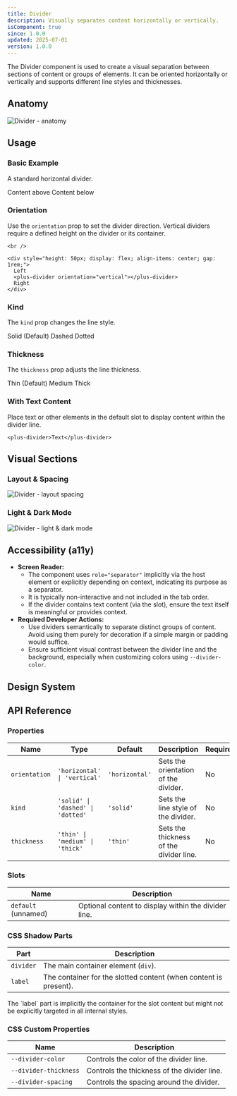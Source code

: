 ```yaml
---
title: Divider
description: Visually separates content horizontally or vertically.
isComponent: true
since: 1.0.0
updated: 2025-07-01
version: 1.0.0
---
```




The Divider component is used to create a visual separation between sections of content or groups of elements. It can be oriented horizontally or vertically and supports different line styles and thicknesses.

## Anatomy

<Image src={anatomy} alt="Divider - anatomy" />

## Usage

### Basic Example

A standard horizontal divider.

<CodePreview autoGeneration={true}>
  <div>
    Content above
    <plus-divider></plus-divider>
    Content below
  </div>
</CodePreview>

### Orientation

Use the `orientation` prop to set the divider direction. Vertical dividers require a defined height on the divider or its container.

<CodePreview autoGeneration={true}>
  <div>
    <plus-divider></plus-divider>
    
    <br />
    
    <div style="height: 50px; display: flex; align-items: center; gap: 1rem;">
      Left
      <plus-divider orientation="vertical"></plus-divider>
      Right
    </div>
  </div>
</CodePreview>

### Kind

The `kind` prop changes the line style.

<CodePreview autoGeneration={true}>
  <div>
    Solid (Default)
    <plus-divider kind="solid"></plus-divider>
    Dashed
    <plus-divider kind="dashed"></plus-divider>
    Dotted
    <plus-divider kind="dotted"></plus-divider>
  </div>
</CodePreview>

### Thickness

The `thickness` prop adjusts the line thickness.

<CodePreview autoGeneration={true}>
  <div>
    Thin (Default)
    <plus-divider thickness="thin"></plus-divider>
    Medium
    <plus-divider thickness="medium"></plus-divider>
    Thick
    <plus-divider thickness="thick"></plus-divider>
  </div>
</CodePreview>

### With Text Content

Place text or other elements in the default slot to display content within the divider line.

<CodePreview autoGeneration={true}>
  
    <plus-divider>Text</plus-divider>
   
</CodePreview>

## Visual Sections

### Layout & Spacing

<Image src={layoutSpacing} alt="Divider - layout spacing" />

### Light & Dark Mode

<Image src={lightDarkMode} alt="Divider - light & dark mode" />

## Accessibility (a11y)

*   **Screen Reader:**
    *   The component uses `role="separator"` implicitly via the host element or explicitly depending on context, indicating its purpose as a separator.
    *   It is typically non-interactive and not included in the tab order.
    *   If the divider contains text content (via the slot), ensure the text itself is meaningful or provides context.
*   **Required Developer Actions:**
    *   Use dividers semantically to separate distinct groups of content. Avoid using them purely for decoration if a simple margin or padding would suffice.
    *   Ensure sufficient visual contrast between the divider line and the background, especially when customizing colors using `--divider-color`.

## Design System

<EmbedContent url="https://www.figma.com/community/file/1310670219738074447/plus-ui-design-system" title="Plus UI Design System on Figma" />

## API Reference

### Properties

| Name              | Type                                         | Default        | Description                                                      | Required |
|-------------------|----------------------------------------------|----------------|------------------------------------------------------------------|----------|
| `orientation`     | `'horizontal' \| 'vertical'`                 | `'horizontal'` | Sets the orientation of the divider.                             | No       |
| `kind`            | `'solid' \| 'dashed' \| 'dotted'`               | `'solid'`      | Sets the line style of the divider.                              | No       |
| `thickness`       | `'thin' \| 'medium' \| 'thick'`                | `'thin'`       | Sets the thickness of the divider line.                          | No       |

### Slots

| Name              | Description                                         |
|-------------------|-----------------------------------------------------|
| `default` (unnamed) | Optional content to display within the divider line. |

### CSS Shadow Parts

| Part      | Description                                                       |
|-----------|-------------------------------------------------------------------| 
| `divider` | The main container element (`div`).                               |
| `label`   | The container for the slotted content (when content is present). |

<Aside type="note">
<p>The `label` part is implicitly the container for the slot content but might not be explicitly targeted in all internal styles.</p>
</Aside>

### CSS Custom Properties

| Name                  | Description                                |
|-----------------------|--------------------------------------------|
| `--divider-color`     | Controls the color of the divider line.    |
| `--divider-thickness` | Controls the thickness of the divider line. |
| `--divider-spacing`   | Controls the spacing around the divider.   |

